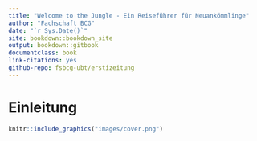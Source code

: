 ```yaml
--- 
title: "Welcome to the Jungle - Ein Reiseführer für Neuankömmlinge"
author: "Fachschaft BCG"
date: "`r Sys.Date()`"
site: bookdown::bookdown_site
output: bookdown::gitbook
documentclass: book
link-citations: yes
github-repo: fsbcg-ubt/erstizeitung
---
```


# Einleitung
```r
knitr::include_graphics("images/cover.png")
```